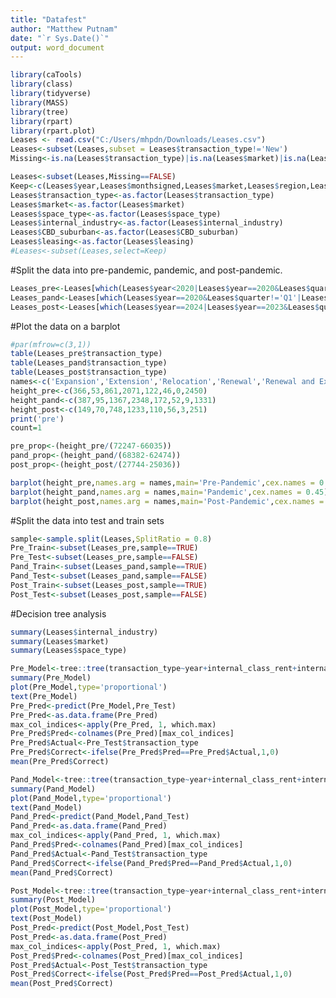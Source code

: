 ---
title: "Datafest"
author: "Matthew Putnam"
date: "`r Sys.Date()`"
output: word_document
---

````{r}
library(caTools)
library(class)
library(tidyverse)
library(MASS)
library(tree)
library(rpart)
library(rpart.plot)
Leases <- read.csv("C:/Users/mhpdn/Downloads/Leases.csv")
Leases<-subset(Leases,subset = Leases$transaction_type!='New')
Missing<-is.na(Leases$transaction_type)|is.na(Leases$market)|is.na(Leases$internal_class)|is.na(Leases$leasedSF)

Leases<-subset(Leases,Missing==FALSE)
Keep<-c(Leases$year,Leases$monthsigned,Leases$market,Leases$region,Leases$internal_class,Leases$leasedSF,Leases$transaction_type,Leases$space_type,Leases$CBD_suburban,Leases$internal_class_rent,Leases$leasing)
Leases$transaction_type<-as.factor(Leases$transaction_type)
Leases$market<-as.factor(Leases$market)
Leases$space_type<-as.factor(Leases$space_type)
Leases$internal_industry<-as.factor(Leases$internal_industry)
Leases$CBD_suburban<-as.factor(Leases$CBD_suburban)
Leases$leasing<-as.factor(Leases$leasing)
#Leases<-subset(Leases,select=Keep)
````

#Split the data into pre-pandemic, pandemic, and post-pandemic. 
````{r}
Leases_pre<-Leases[which(Leases$year<2020|Leases$year==2020&Leases$quarter=='Q1'),]
Leases_pand<-Leases[which(Leases$year==2020&Leases$quarter!='Q1'|Leases$year==2021|Leases$year==2022|Leases$year==2023&Leases$quarter=='Q1|Q2'),]
Leases_post<-Leases[which(Leases$year==2024|Leases$year==2023&Leases$quarter=='Q3|Q4'),]
````
#Plot the data on a barplot
````{r}
#par(mfrow=c(3,1))
table(Leases_pre$transaction_type)
table(Leases_pand$transaction_type)
table(Leases_post$transaction_type)
names<-c('Expansion','Extension','Relocation','Renewal','Renewal and Expansion','Restructure','Sale Leaseback','TBD')
height_pre<-c(366,53,861,2071,122,46,0,2450)
height_pand<-c(387,95,1367,2348,172,52,9,1331)
height_post<-c(149,70,748,1233,110,56,3,251)
print('pre')
count=1

pre_prop<-(height_pre/(72247-66035))
pand_prop<-(height_pand/(68382-62474))
post_prop<-(height_post/(27744-25036))

barplot(height_pre,names.arg = names,main='Pre-Pandemic',cex.names = 0.45)
barplot(height_pand,names.arg = names,main='Pandemic',cex.names = 0.45)
barplot(height_post,names.arg = names,main='Post-Pandemic',cex.names = 0.45)
````
#Split the data into test and train sets
````{r}
sample<-sample.split(Leases,SplitRatio = 0.8)
Pre_Train<-subset(Leases_pre,sample==TRUE)
Pre_Test<-subset(Leases_pre,sample==FALSE)
Pand_Train<-subset(Leases_pand,sample==TRUE)
Pand_Test<-subset(Leases_pand,sample==FALSE)
Post_Train<-subset(Leases_post,sample==TRUE)
Post_Test<-subset(Leases_post,sample==FALSE)
````
#Decision tree analysis
````{r}
summary(Leases$internal_industry)
summary(Leases$market)
summary(Leases$space_type)

Pre_Model<-tree::tree(transaction_type~year+internal_class_rent+internal_industry+year+market+leasedSF+space_type+CBD_suburban,data = Pre_Train)
summary(Pre_Model)
plot(Pre_Model,type='proportional')
text(Pre_Model)
Pre_Pred<-predict(Pre_Model,Pre_Test)
Pre_Pred<-as.data.frame(Pre_Pred)
max_col_indices<-apply(Pre_Pred, 1, which.max)
Pre_Pred$Pred<-colnames(Pre_Pred)[max_col_indices]
Pre_Pred$Actual<-Pre_Test$transaction_type
Pre_Pred$Correct<-ifelse(Pre_Pred$Pred==Pre_Pred$Actual,1,0)
mean(Pre_Pred$Correct)

Pand_Model<-tree::tree(transaction_type~year+internal_class_rent+internal_industry+year+market+leasedSF+space_type+CBD_suburban,data = Pand_Train)
summary(Pand_Model)
plot(Pand_Model,type='proportional')
text(Pand_Model)
Pand_Pred<-predict(Pand_Model,Pand_Test)
Pand_Pred<-as.data.frame(Pand_Pred)
max_col_indices<-apply(Pand_Pred, 1, which.max)
Pand_Pred$Pred<-colnames(Pand_Pred)[max_col_indices]
Pand_Pred$Actual<-Pand_Test$transaction_type
Pand_Pred$Correct<-ifelse(Pand_Pred$Pred==Pand_Pred$Actual,1,0)
mean(Pand_Pred$Correct)

Post_Model<-tree::tree(transaction_type~year+internal_class_rent+internal_industry+year+market+leasedSF+space_type+CBD_suburban,data = Post_Train)
summary(Post_Model)
plot(Post_Model,type='proportional')
text(Post_Model)
Post_Pred<-predict(Post_Model,Post_Test)
Post_Pred<-as.data.frame(Post_Pred)
max_col_indices<-apply(Post_Pred, 1, which.max)
Post_Pred$Pred<-colnames(Post_Pred)[max_col_indices]
Post_Pred$Actual<-Post_Test$transaction_type
Post_Pred$Correct<-ifelse(Post_Pred$Pred==Post_Pred$Actual,1,0)
mean(Post_Pred$Correct)
````
